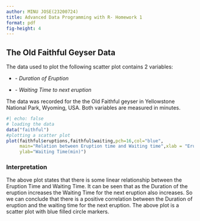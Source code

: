 ```yaml
---
author: MINU JOSE(23200724)
title: Advanced Data Programming with R- Homework 1
format: pdf
fig-height: 4
---
```


## The Old Faithful Geyser Data

The data used to plot the following scatter plot contains 2 variables:

-   \textcolor{red}{eruptions} - *Duration of Eruption*

-   \textcolor{red}{waiting} - *Waiting Time to next eruption*

The data was recorded for the the Old Faithful geyser in Yellowstone National Park, Wyoming, USA. Both variables are measured in minutes.

```r
#| echo: false
# loading the data
data("faithful")
#plotting a scatter plot
plot(faithful$eruptions,faithful$waiting,pch=16,col="blue",
     main="Relation between Eruption time and Waiting time",xlab = "Eruption Time(min)",
     ylab="Waiting Time(min)")

```

### Interpretation

The above plot states that there is some linear relationship between the Eruption Time and Waiting Time. It can be seen that as the Duration of the eruption increases the Waiting Time for the next eruption also increases. So we can conclude that there is a positive correlation between the Duration of eruption and the waiting time for the next eruption. The above plot is a scatter plot with blue filled circle markers.
